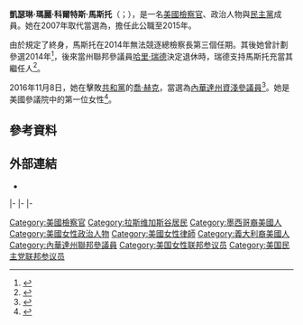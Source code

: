 {{请求翻译|time=2016-11-14T13:29:00+00:00}} 
{{Infobox Officeholder
|name	          = 凱瑟琳·科爾特斯·馬斯托
|image            = Catherine Cortez Masto official portrait.jpg
|native_name      = Catherine Cortez Masto
|native_name_lang = en
|jr/sr          = 聯邦參議員
|state          = [[內華達州|內華達州]]
|alongside      = [[傑基·罗森|傑基·罗森]]
|term_start     = 2017年1月3日
|term_end       = 
|predecessor    = [[哈里·瑞德|哈里·瑞德]]
|successor      = 
|state1         = [[內華達州|內華達州]]
|office1        = 第32任{{le|內華達州總檢察長|Nevada Attorney General}}
|governor1      = [[吉姆·吉本斯|吉姆·吉本斯]]<br>[[布萊恩·桑多瓦|布萊恩·桑多瓦]]
|term_start1    = 2007年1月1日
|term_end1      = 2015年1月5日
|predecessor1   = {{le|喬治·查諾斯|George Chanos}}
|successor1     = {{le|亞當·拉克索爾特|Adam Laxalt}}
|birth_name     = 凱瑟琳·瑪麗·科爾特斯<br>{{lang|en|Catherine Marie Cortez}}
|birth_date     = {{birth date and age|1964|3|29}}
|birth_place    = [[美國|美國]][[內華達州|內華達州]][[拉斯维加斯|拉斯维加斯]]
|death_date     = 
|death_place    = 
|spouse         = 保羅·馬斯托（{{lang|en|Paul Masto}}）
|religion       = 
|children       = 
|alma_mater     = [[內華達大學雷諾分校|內華達大學雷諾分校]]<small>（[[學士|BS]]）</small><br>[[貢扎加大學|貢扎加大學]]<small>（[[法律博士|JD]]）</small>
|party          = [[民主黨_(美國)|民主黨]]
|website        = {{url|catherinecortezmasto.com|競選網站}}
}}

'''凱瑟琳·瑪麗·科爾特斯·馬斯托'''（{{lang-en|Catherine Marie Cortez Masto}}；{{bd|1964年|3月29日|}}），是一名[[美國|美國]][[檢察官|檢察官]]、政治人物與[[民主黨_(美國)|民主黨]]成員。她在2007年取代{{le|喬治·查諾斯|George Chanos}}當選為{{le|內華達州總檢察長|Nevada Attorney General}}，擔任此公職至2015年。

由於{{le|內華達州憲法|Constitution of Nevada}}規定了終身{{le|美國的任期限制|Term limits in the United States|任期限制}}，馬斯托在2014年無法競逐總檢察長第三個任期。其後她曾計劃參選2014年{{le|內華達州州長|List of Governors of Nevada}}{{le|2014年內華達州州長選舉|Nevada gubernatorial election, 2014|選舉}}<ref>{{cite web|last=Doughman|first=Andrew|url=http://www.lasvegassun.com/news/2013/sep/19/cortez-masto-im-not-running-governor/|title=Cortez Masto: I’m not running for governor|publisher=[[Las_Vegas_Sun|Las Vegas Sun]]|date=2013-09-19|accessdate=2013-09-20|archive-url=https://web.archive.org/web/20130921055917/http://www.lasvegassun.com/news/2013/sep/19/cortez-masto-im-not-running-governor/|archive-date=2013-09-21|dead-url=yes}}</ref>，後來當州聯邦參議員[[哈里·瑞德|哈里·瑞德]]決定退休時，瑞德支持馬斯托充當其繼任人<ref name="national">{{cite news|last1=Drusch|first1=Andrea|title=Meet the Woman Harry Reid Wants to Replace Him in the Senate|url=http://www.nationaljournal.com/politics/2015/03/27/Meet-Woman-Harry-Reid-Wants-Replace-Him-Senate|accessdate=2016-02-05|publisher=National Journal|date=2015-03-27|archive-date=2016-01-14|archive-url=https://web.archive.org/web/20160114135826/http://www.nationaljournal.com/politics/2015/03/27/meet-woman-harry-reid-wants-replace-him-senate|dead-url=no}}</ref>。

2016年11月8日，她在{{le|2016年內華達州美國參議院議員選舉|United States Senate election in Nevada, 2016|2016年美國參議院選舉}}擊敗[[共和黨_(美國)|共和黨]]的[[喬·赫克|喬·赫克]]，當選為[[內華達州|內華達州]][[美國參議院|資淺參議員]]<ref name=politico>{{cite web | url=http://www.politico.com/2016-election/results/map/senate/nevada/ | title=2016 Nevada Senate Election Results | work=Politico | accessdate=2016-11-08 | archive-date=2016-11-14 | archive-url=https://web.archive.org/web/20161114074222/http://www.politico.com/2016-election/results/map/senate/nevada/ | dead-url=no }}</ref>。她是美國參議院中的第一位女性{{Internal link helper/en|拉丁美洲裔參議員|List of Hispanic and Latino Americans in the United States Congress}}<ref>{{Cite web|url=https://www.nytimes.com/2016/11/09/us/politics/nevada-senate-catherine-cortez-masto.html|title=Catherine Cortez Masto Wins Nevada to Become First Latina Senator|accessdate=2016-11-09|author=Philipps, Dave|date=2016-11-09|publisher=The New York Times|archive-date=2017-03-08|archive-url=https://web.archive.org/web/20170308215802/https://www.nytimes.com/2016/11/09/us/politics/nevada-senate-catherine-cortez-masto.html|dead-url=no}}</ref>。

==參考資料==
{{reflist}}

==外部連結==
* {{official website|http://catherinecortezmasto.com}}

{{s-start}}
{{s-legal}}
{{s-bef|before={{le|喬治·查諾斯|George Chanos}}}}
{{s-ttl|title={{le|內華達州總檢察長|Nevada Attorney General}}|years=2007年－2015年}}
{{s-aft|after={{le|亞當·拉克索爾特|Adam Laxalt}}}}
|-
{{s-ppo}}
{{s-bef|before=[[哈里·瑞德|哈里·瑞德]]}}
{{s-ttl|title={{nowrap|[[美國參議員|美國參議員]]{{le|內華達州美國參議院議員列表|List of United States Senators from Nevada|內華達州}}[[民主黨_(美國)|民主黨]]被提名人}}<br>（[[美國參議員類別|第3類]]）|years={{le|2016年內華達州美國參議院議員選舉|United States Senate election in Nevada, 2016|2016年}}}}
{{s-inc|recent}}
|-
{{s-par|us-sen}}
{{s-bef|before=[[迈克·约翰斯|迈克·约翰斯]]}}
{{s-ttl|title={{le|內華達州美國參議院議員列表|List of United States Senators from Nevada|內華達州第3類參議員}}|years=2017年－|alongside=[[狄恩·海勒|狄恩·海勒]]、[[傑基·罗森|傑基·罗森]]}}
{{s-inc}}
|-
{{s-prec|usa}}
{{s-bef|before=[[約翰·尼利·甘迺迪|約翰·尼利·甘迺迪]]}}
{{s-ttl|title=[[美國參議員資歷|美國參議員資歷]]|years=第80位}}
{{s-aft|after=[[蒂娜·史密斯|蒂娜·史密斯]]}}
{{s-end}}

{{Current U.S. Senators}}
{{Authority control}}
{{DEFAULTSORT:Cortez Masto, Catherine}}

[[Category:美國檢察官|Category:美國檢察官]]
[[Category:拉斯维加斯谷居民|Category:拉斯维加斯谷居民]]
[[Category:墨西哥裔美國人|Category:墨西哥裔美國人]]
[[Category:美國女性政治人物|Category:美國女性政治人物]]
[[Category:美國女性律師|Category:美國女性律師]]
[[Category:義大利裔美國人|Category:義大利裔美國人]]
[[Category:內華達州聯邦參議員|Category:內華達州聯邦參議員]]
[[Category:美国女性联邦参议员|Category:美国女性联邦参议员]]
[[Category:美国民主党联邦参议员|Category:美国民主党联邦参议员]]